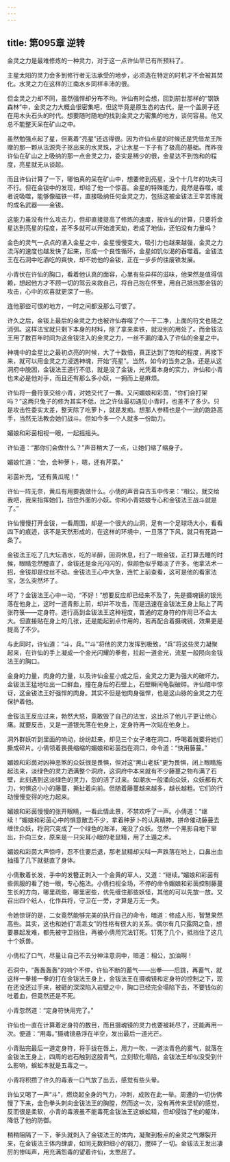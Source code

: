 ```yaml
---
---
---
```

title: 第095章 逆转
---





金灵之力是最难修炼的一种灵力，对于这一点许仙早已有所预料了。

主星太阳的灵力会多到修行者无法承受的地步，必须选在特定的时机才不会被其焚化。水灵之力在这样的江南水乡同样丰沛的很。

但金灵之力却不同，虽然强悍却分布不均。许仙有时会想，回到前世那样的“钢铁森林”中，金灵之力大概会很密集吧，但这毕竟是原生态的古代，是一个盖房子还在用木头石头的时代。想要随时随地的找到金灵之力密集的地方，谈何容易。他又总不能整天呆在矿山之中。

虽然勉强点起了星，但离着“亮星”还远得很。因为许仙点星的时候还是凭借龙王所赠的那一颗从法源壳子抠出来的水灵珠，才让水星一下子有了极高的基础。而昨夜许仙在矿山之上吸纳的那一点金灵之力，委实是稀少的很，金星达不到饱和的程度，亮星就无从谈起。

而且许仙计算了一下，哪怕真的呆在矿山中，想要修到亮星，没个十几年的功夫可不行。但在金钹中的发现，却给了他一个惊喜。金星的特殊能力，竟然是吞噬，或者说吸噬，能够像磁铁一样，直接吸纳任何金灵之力，包括这被金钹法王辛苦练就的成名武器——金钹。

这能力虽没有什么攻击力，但却直接提高了修炼的速度，按许仙的计算，只要将金星达到亮星的程度，差不多就可以开始渡天劫，若成了地仙，还怕没有力量吗？

金色的灵气一点点的涌入金星之中，金星慢慢变大，吸引力也越来越强，金灵之力流泻的速度也越发快了起来，形成一个良性循环，金星如饥似渴的吞噬着。金钹法王在石洞中吃酒吃的爽快，却不妨他的金钹，正在一步步的往废铁发展。

小青伏在许仙的胸口，看着他认真的面容，心里有些异样的滋味，他果然是值得信赖，想起他方才不顾一切的驾云来救自己，将自己抱在怀里，用自己抵挡那金钹的攻击，心中的欢喜就更深了一些。

连他那些可恨的地方，一时之间都没那么可恨了。

许久之后，金钹上最后的金灵之力也被许仙吞噬了个一干二净，上面的符文也随之消弭。这样法宝就只剩下本身的材料，除了拿来卖铁，就没别的用处了。而金钹法王用了数百年时间为这金钹注入的金灵之力，一丝不漏的涌入了许仙的金星之中。

神魂中的金星比之最初点亮的时候，大了十数倍，真正达到了饱和的程度，再接下来，就可以用金灵之力浸透神魂，开始“亮星”。当然，如今的当务之急，还是从这洞府中脱困，金钹法王道行不低，就是没了金钹，光凭着本身的实力，许仙和小青也未必是他对手，而且还有那么多小妖，一拥而上是麻烦。

许仙将一叠符箓交给小青，对她交代了一番。又问媚娘和彩茵，“你们会打架吗？”这两只兔子的修为其实不低，比之许仙最初遇见小青时，也差不了多少。只是攻击性委实太差，整天除了吃萝卜，就是发痴。想那人参精也是个一流的跑路高手，当然无法教会她们战斗。但如今多一个人就多一份助力。

媚娘和彩茵相视一眼，一起摇摇头。

许仙道：“那你们会做什么？”声音稍大了一点，让她们缩了缩身子。

媚娘忙道：“会，会种萝卜，嗯，还有芹菜。”

彩茵补充，“还有黄瓜呢！”

许仙一阵无奈，黄瓜有用要我做什么。小倩的声音自古玉中传来：“相公，就交给我吧，我来指挥她们，挡住外面的小妖。你和小青姑娘专心和金钹法王战斗就是了。”

许仙慢慢打开金钹，一看周围，却是一个很大的山洞，足有一个足球场大小，看看四下的痕迹，该不是天然形成的，在这样的环境中，一旦落了下风，就只有死路一条了。

金钹法王吃了几大坛酒水，吃的半醉，回洞休息，扫了一眼金钹，正打算去睡的时候，眼睛忽然瞪直了，金钹还是金光闪闪的，但颜色似乎黯淡了许多。他拿法术一招，金钹却是纹丝不动。金钹法王心中大急，连忙上前查看，这可是他的看家法宝，怎么突然坏了。

坏了？金钹法王心中一动，“不好！”想要反应却已经来不及了，先是摄魂镜的银光落在他身上，这时一道青影上前，却并不攻击，而是迅速在金钹法王身上贴上了两张符箓——定身符。道行高到金钹法王这种程度，普通的定身符的作用已不会太大。但直接贴在身上的几张，还是能起到点作用的，若再配合着摄魂镜，效果更是提高了不少。

与此同时，许仙道：“斗，兵。”“斗”将他的灵力发挥到极致，“兵”将这些灵力凝聚起来，在许仙的手上凝成一个金光闪耀的拳套，拉起一道金光，流星一般陨向金钹法王的胸口。

金身的力量，肉身的力量，以及许仙金星小成之后，金灵之力更为强大的破坏力。金钹法王猛地吐出一口鲜血，撞在身后的石壁上，石壁瞬间龟裂破碎。许仙暗中惊讶，这金钹法王好强悍的肉身。其实不但是他肉身强悍，也是这山脉的金灵之力在保护着他。

金钹法王反应过来，勃然大怒，竟敢毁了自己的法宝，这比杀了他儿子更让他心痛。就要反击，又是一道银光落在他身上，定身符再一次贴在他身上。

洞外群妖听到里面的响动，纷纷赶来，却见三个女子堵在洞口，呼喝着就要将她们撕成碎片。小倩领着畏畏缩缩的媚娘和彩茵挡在洞口，命令道：“快用藤蔓。”

媚娘和彩茵对凶神恶煞的众妖很是畏惧，但对这“黑山老妖”更为畏惧，闭上眼睛施起法来，淡绿色的灵力洒满整个洞府，这洞府中本来就有不少藤蔓之物布满了石壁，此刻遇到这淡绿色的灵力，忽的活了过来。如潮水一般涌向众妖，众妖都有大力，何惧这小小的藤蔓，撕扯着向前。但随着藤蔓越来越多，越长越粗。它们的行动慢慢变得的吃力起来。

媚娘和彩茵慢慢的张开眼睛，一看此情此景，不禁欢呼了一声。小倩道：“继续！”媚娘和彩茵心中的惧意散去不少，拿着种萝卜的认真精神，拼命催动藤蔓去缠住众妖，将洞穴变成了一个绿色的海洋，淹没了众妖。忽然一个黑影自地下窜出，扑向三女，原来是一只尖耳小眼的老鼠精，用了土遁之术。

媚娘和彩茵大声惊呼，忍不住要后退，那老鼠精却尖叫一声跌落在地上，口鼻出血抽搐了几下就挺直了身体。

小倩散着长发，手中的发簪正刺入一个金黄的草人，又道：“继续。”媚娘和彩茵有些佩服的看了她一眼，专心施法。小倩扫视全场，不停的命令媚娘和彩茵控制藤蔓生长的方向，哪里疏些，哪里密些，优先缠住那些妖怪，其他的可以先放一放。又召出四个纸人，化作兵将，守卫在一旁，才算是万无一失。

令她惊讶的是，二女竟然能够完美的执行自己的命令，暗道：修成人形，智慧果然高些。其实，这也和她们“乖乖女”的性格有很大的关系。偶尔有几只露网之鱼，想要暴起发难，都先被守卫挡住，再被小倩用咒法钉死。钉死了几个，抵挡住了这几十个妖兽。

小倩松了口气，尽量让自己不去分神注意洞中，暗道：相公，加油啊！

石洞中，“轰轰轰轰”的响个不停，许仙不断的蓄气——出拳——后跳，再蓄气，就这样一拳接一拳的打在金钹法王身上，金钹法王在摄魂镜和定身符的控制之下，现在还没还过手来，被砸的深深陷入岩壁之中，胸口已经完全塌陷下去，不要钱似的吐着血，但竟然还是不死。

小青忽然道：“定身符快用完了。”

许仙也一直在计算着定身符的数目，而且摄魂镜的灵力也要被耗尽了，还能再用一次。便道：“用毒。”摄魂镜悬浮在半空，发出最后一道光芒。

小青贴完最后一道定身符，将手拢在唇上，用力一吹，一道淡青色的雾气，就落在金钹法王身上，四周的岩石触到这股青气，立刻软化塌陷，金钹法王却似没受到什么影响，蜈蚣本就是五毒之一。

小青将积攒了许久的毒液一口气放了出去，感觉有些头晕。

许仙又喝了一声“斗”，燃烧起全身的气力，冲刺，成败在此一举。周遭的一切仿佛慢了下来，金色拳头刺向金钹法王的胸膛，然而这一次，没有再传来坚韧的感觉，反而很是柔软，小青的毒液虽不能毒死金钹法王这蜈蚣精，但却侵蚀了他的躯体，降低了他的防御。

稍稍阻隔了一下，拳头就刺入了金钹法王的体内，凝聚到极点的金灵之气爆裂开来，在金钹法王体内肆虐，如同无数把细小的钢刀，搅碎了一切。金钹法王发出凄厉的惨叫声，用充满怨毒的望着许仙，太憋屈了。